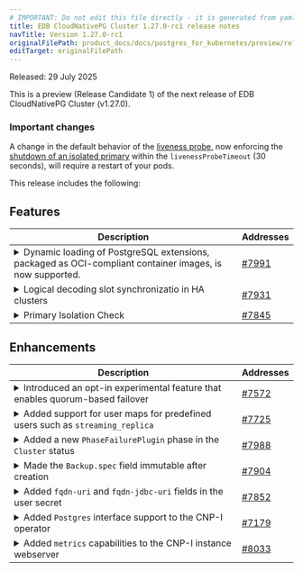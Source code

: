 ```yaml
---
# IMPORTANT: Do not edit this file directly - it is generated from yaml source.
title: EDB CloudNativePG Cluster 1.27.0-rc1 release notes
navTitle: Version 1.27.0-rc1
originalFilePath: product_docs/docs/postgres_for_kubernetes/preview/rel_notes/src/1.27.0_rel_notes.yml
editTarget: originalFilePath
---
```


Released: 29 July 2025

This is a preview (Release Candidate 1) of the next release of EDB CloudNativePG Cluster (v1.27.0).

### Important changes

A change in the default behavior of the [liveness probe](../instance_manager.md#liveness-probe),
   now enforcing the [shutdown of an isolated primary](../instance_manager.md#primary-isolation)
   within the `livenessProbeTimeout` (30 seconds), will require a restart of your pods.
   
This release includes the following:

## Features

<table class="table w-100"><thead><tr><th>Description</th><th width="10%">Addresses</th></tr></thead><tbody>
<tr><td><details><summary>Dynamic loading of PostgreSQL extensions, packaged as OCI-compliant container images, is now supported.
</summary><hr/><p>The <code>.spec.postgresql.extensions</code> stanza allows you to mount PostgreSQL extensions as read-only and immutable volumes inside instance pods.
This enables dynamic extension management without rebuilding base images.</p>
</details></td><td><a href="https://github.com/cloudnative-pg/cloudnative-pg/pull/7991">#7991</a></td></tr>
<tr><td><details><summary>Logical decoding slot synchronizatio in HA clusters</summary><hr/><p>Added the <code>synchronizeLogicalDecoding</code> field under <code>spec.replicationSlots.highAvailability</code> to enable automatic synchronization of logical decoding slots across high-availability clusters.
This ensures that logical replication subscribers continue seamlessly after a publisher failover.</p>
</details></td><td><a href="https://github.com/cloudnative-pg/cloudnative-pg/pull/7931">#7931</a></td></tr>
<tr><td><details><summary>Primary Isolation Check</summary><hr/><p>Promoted to stable the liveness pinger experimental feature introduced in 1.26,
adding the <code>.spec.probes.liveness.isolationCheck</code> section to enable primary isolation checks
in the liveness probe by default.
This improves the detection and handling of primary connectivity issues in Kubernetes environments.</p>
</details></td><td><a href="https://github.com/EnterpriseDB/cloud-native-postgres/pull/7845">#7845</a></td></tr>
</tbody></table>


## Enhancements

<table class="table w-100"><thead><tr><th>Description</th><th width="10%">Addresses</th></tr></thead><tbody>
<tr><td><details><summary>Introduced an opt-in experimental feature that enables quorum-based failover</summary><hr/><p>...to improve safety and data durability during failover events.
This feature, also called failover quorum, can be activated via the <code>alpha.k8s.enterprisedb.io/failoverQuorum</code> annotation.</p>
</details></td><td><a href="https://github.com/EnterpriseDB/cloud-native-postgres/pull/7572">#7572</a></td></tr>
<tr><td><details><summary>Added support for user maps for predefined users such as <code>streaming_replica</code></summary><hr/><p>...allowing the use of self-managed client certificates with different Common Names in environments with strict policies or shared CAs,
while still enabling replicas to join clusters using the <code>streaming_replica</code> role.</p>
</details></td><td><a href="https://github.com/EnterpriseDB/cloud-native-postgres/pull/7725">#7725</a></td></tr>
<tr><td><details><summary>Added a new <code>PhaseFailurePlugin</code> phase in the <code>Cluster</code> status</summary><hr/><p>...to improve observability of plugin-related failures.</p>
</details></td><td><a href="https://github.com/EnterpriseDB/cloud-native-postgres/pull/7988">#7988</a></td></tr>
<tr><td><details><summary>Made the <code>Backup.spec</code> field immutable after creation</summary><hr/><p>...ensuring consistency and predictability in backup operations.</p>
</details></td><td><a href="https://github.com/EnterpriseDB/cloud-native-postgres/pull/7904">#7904</a></td></tr>
<tr><td><details><summary>Added <code>fqdn-uri</code> and <code>fqdn-jdbc-uri</code> fields in the user secret</summary><hr/><p>...to simplify the retrieval of fully qualified domain name-based connection strings.</p>
</details></td><td><a href="https://github.com/EnterpriseDB/cloud-native-postgres/pull/7852">#7852</a></td></tr>
<tr><td><details><summary>Added <code>Postgres</code> interface support to the CNP-I operator</summary><hr/><p>...continuing the transition toward a plugin-based architecture.</p>
</details></td><td><a href="https://github.com/EnterpriseDB/cloud-native-postgres/pull/7179">#7179</a></td></tr>
<tr><td><details><summary>Added <code>metrics</code> capabilities to the CNP-I instance webserver</summary><hr/><p>...enabling metrics exposure directly from the instance for better observability.</p>
</details></td><td><a href="https://github.com/EnterpriseDB/cloud-native-postgres/pull/8033">#8033</a></td></tr>
</tbody></table>


